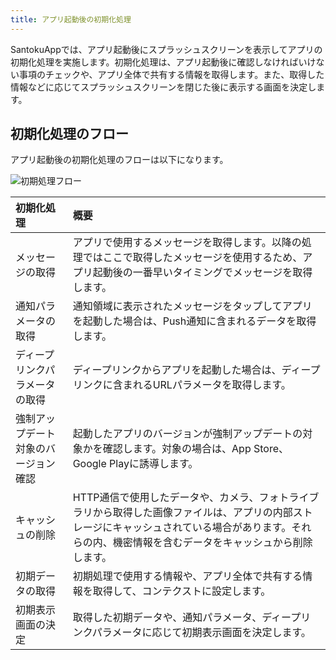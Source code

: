 ```yaml
---
title: アプリ起動後の初期化処理
---
```


SantokuAppでは、アプリ起動後にスプラッシュスクリーンを表示してアプリの初期化処理を実施します。初期化処理は、アプリ起動後に確認しなければいけない事項のチェックや、アプリ全体で共有する情報を取得します。また、取得した情報などに応じてスプラッシュスクリーンを閉じた後に表示する画面を決定します。

## 初期化処理のフロー

アプリ起動後の初期化処理のフローは以下になります。

![初期処理フロー](initialization-flow.png)

| 初期化処理        | 概要 |
| :------------- | :------------- |
| メッセージの取得 | アプリで使用するメッセージを取得します。以降の処理ではここで取得したメッセージを使用するため、アプリ起動後の一番早いタイミングでメッセージを取得します。 |
| 通知パラメータの取得 | 通知領域に表示されたメッセージをタップしてアプリを起動した場合は、Push通知に含まれるデータを取得します。 |
| ディープリンクパラメータの取得 | ディープリンクからアプリを起動した場合は、ディープリンクに含まれるURLパラメータを取得します。 |
| 強制アップデート対象のバージョン確認 | 起動したアプリのバージョンが強制アップデートの対象かを確認します。対象の場合は、App Store、Google Playに誘導します。 |
| キャッシュの削除 | HTTP通信で使用したデータや、カメラ、フォトライブラリから取得した画像ファイルは、アプリの内部ストレージにキャッシュされている場合があります。それらの内、機密情報を含むデータをキャッシュから削除します。 |
| 初期データの取得 | 初期処理で使用する情報や、アプリ全体で共有する情報を取得して、コンテクストに設定します。 |
| 初期表示画面の決定 | 取得した初期データや、通知パラメータ、ディープリンクパラメータに応じて初期表示画面を決定します。 |
